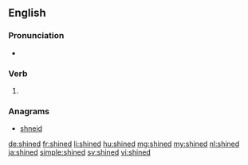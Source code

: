 ==English==

===Pronunciation===
* {{IPA|/ˈʃaɪnd/|lang=en}}

===Verb===
{{head|en|verb form}}

# {{en-past of|shine}}

===Anagrams===
* [[shneid#English|shneid]]

[[de:shined]]
[[fr:shined]]
[[li:shined]]
[[hu:shined]]
[[mg:shined]]
[[my:shined]]
[[nl:shined]]
[[ja:shined]]
[[simple:shined]]
[[sv:shined]]
[[vi:shined]]